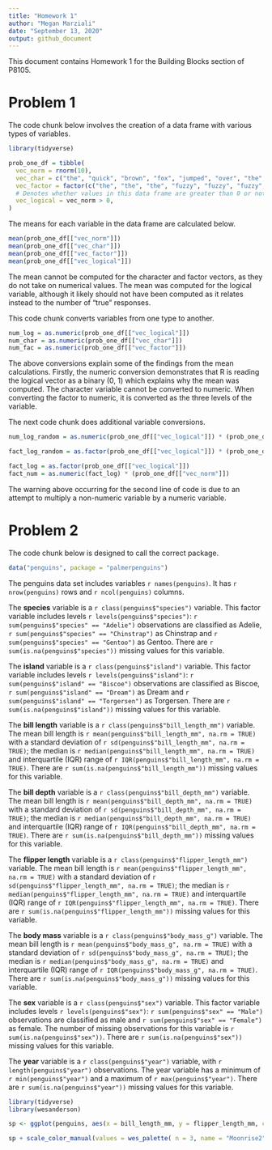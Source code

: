 ```yaml
---
title: "Homework 1"
author: "Megan Marziali"
date: "September 13, 2020"
output: github_document
---
```


This document contains Homework 1 for the Building Blocks section of P8105.

# Problem 1

The code chunk below involves the creation of a data frame with various types of variables. 

```r
library(tidyverse)

prob_one_df = tibble(
  vec_norm = rnorm(10),
  vec_char = c("the", "quick", "brown", "fox", "jumped", "over", "the", "lazy", "dog", "today"),
  vec_factor = factor(c("the", "the", "the", "fuzzy", "fuzzy", "fuzzy", "cat", "cat", "cat", "cat")),
  # Denotes whether values in this data frame are greater than 0 or not
  vec_logical = vec_norm > 0,
)
```

The means for each variable in the data frame are calculated below.

```r
mean(prob_one_df[["vec_norm"]])
mean(prob_one_df[["vec_char"]])
mean(prob_one_df[["vec_factor"]])
mean(prob_one_df[["vec_logical"]])
```

The mean cannot be computed for the character and factor vectors, as they do not take on numerical values. The mean was computed for the logical variable, although it likely should not have been computed as it relates instead to the number of "true" responses.

This code chunk converts variables from one type to another.

```r
num_log = as.numeric(prob_one_df[["vec_logical"]])
num_char = as.numeric(prob_one_df[["vec_char"]])
num_fac = as.numeric(prob_one_df[["vec_factor"]])
```

The above conversions explain some of the findings from the mean calculations. Firstly, the numeric conversion demonstrates that R is reading the logical vector as a binary (0, 1) which explains why the mean was computed. The character variable cannot be converted to numeric. When converting the factor to numeric, it is converted as the three levels of the variable.

The next code chunk does additional variable conversions.

```r
num_log_random = as.numeric(prob_one_df[["vec_logical"]]) * (prob_one_df[["vec_norm"]])

fact_log_random = as.factor(prob_one_df[["vec_logical"]]) * (prob_one_df[["vec_norm"]])

fact_log = as.factor(prob_one_df[["vec_logical"]])
fact_num = as.numeric(fact_log) * (prob_one_df[["vec_norm"]])
```

The warning above occurring for the second line of code is due to an attempt to multiply a non-numeric variable by a numeric variable.

# Problem 2

The code chunk below is designed to call the correct package.
```r
data("penguins", package = "palmerpenguins")
```

The penguins data set includes variables `r names(penguins)`. It has `r nrow(penguins)` rows and `r ncol(penguins)` columns.

The **species** variable is a `r class(penguins$"species")` variable. This factor variable includes levels `r levels(penguins$"species")`: `r sum(penguins$"species" == "Adelie")` observations are classified as Adelie, `r sum(penguins$"species" == "Chinstrap")` as Chinstrap and `r sum(penguins$"species" == "Gentoo")` as Gentoo. There are `r sum(is.na(penguins$"species"))` missing values for this variable.

The **island** variable is a `r class(penguins$"island")` variable. This factor variable includes levels `r levels(penguins$"island")`: `r sum(penguins$"island" == "Biscoe")` observations are classified as Biscoe, `r sum(penguins$"island" == "Dream")` as Dream and `r sum(penguins$"island" == "Torgersen")` as Torgersen. There are `r sum(is.na(penguins$"island"))` missing values for this variable.

The **bill length** variable is a `r class(penguins$"bill_length_mm")` variable. The mean bill length is `r mean(penguins$"bill_length_mm", na.rm = TRUE)` with a standard deviation of `r sd(penguins$"bill_length_mm", na.rm = TRUE)`; the median is `r median(penguins$"bill_length_mm", na.rm = TRUE)` and interquartile (IQR) range of `r IQR(penguins$"bill_length_mm", na.rm = TRUE)`. There are `r sum(is.na(penguins$"bill_length_mm"))` missing values for this variable.

The **bill depth** variable is a `r class(penguins$"bill_depth_mm")` variable. The mean bill length is `r mean(penguins$"bill_depth_mm", na.rm = TRUE)` with a standard deviation of `r sd(penguins$"bill_depth_mm", na.rm = TRUE)`; the median is `r median(penguins$"bill_depth_mm", na.rm = TRUE)` and interquartile (IQR) range of `r IQR(penguins$"bill_depth_mm", na.rm = TRUE)`. There are `r sum(is.na(penguins$"bill_depth_mm"))` missing values for this variable.

The **flipper length** variable is a `r class(penguins$"flipper_length_mm")` variable. The mean bill length is `r mean(penguins$"flipper_length_mm", na.rm = TRUE)` with a standard deviation of `r sd(penguins$"flipper_length_mm", na.rm = TRUE)`; the median is `r median(penguins$"flipper_length_mm", na.rm = TRUE)` and interquartile (IQR) range of `r IQR(penguins$"flipper_length_mm", na.rm = TRUE)`. There are `r sum(is.na(penguins$"flipper_length_mm"))` missing values for this variable.

The **body mass** variable is a `r class(penguins$"body_mass_g")` variable. The mean bill length is `r mean(penguins$"body_mass_g", na.rm = TRUE)` with a standard deviation of `r sd(penguins$"body_mass_g", na.rm = TRUE)`; the median is `r median(penguins$"body_mass_g", na.rm = TRUE)` and interquartile (IQR) range of `r IQR(penguins$"body_mass_g", na.rm = TRUE)`. There are `r sum(is.na(penguins$"body_mass_g"))` missing values for this variable.

The **sex** variable is a `r class(penguins$"sex")` variable. This factor variable includes levels `r levels(penguins$"sex")`: `r sum(penguins$"sex" == "Male")` observations are classified as male and `r sum(penguins$"sex" == "Female")` as female. The number of missing observations for this variable is `r sum(is.na(penguins$"sex"))`. There are `r sum(is.na(penguins$"sex"))` missing values for this variable.

The **year** variable is a `r class(penguins$"year")` variable, with `r length(penguins$"year")` observations. The year variable has a minimum of `r min(penguins$"year")` and a maximum of `r max(penguins$"year")`. There are `r sum(is.na(penguins$"year"))` missing values for this variable.

```r
library(tidyverse)
library(wesanderson)

sp <- ggplot(penguins, aes(x = bill_length_mm, y = flipper_length_mm, color = species)) + geom_point()

sp + scale_color_manual(values = wes_palette( n = 3, name = "Moonrise2"))
```




